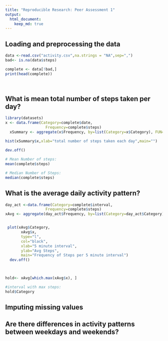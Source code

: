 ```yaml
---
title: "Reproducible Research: Peer Assessment 1"
output: 
  html_document:
    keep_md: true
---
```



## Loading and preprocessing the data
```r

data <-read.csv("activity.csv",na.strings = "NA",sep=",")
bad<- is.na(data$steps)

complete <- data[!bad,]
print(head(complete))
 
   
```


## What is mean total number of steps taken per day?
```r
library(datasets)
x <- data.frame(Category=complete$date, 
                  Frequency=complete$steps)
  xSummary <- aggregate(x$Frequency, by=list(Category=x$Category), FUN=sum)

hist(xSummary$x,xlab="total number of steps taken each day",main="")
  
dev.off()

# Mean Number of steps:
mean(complete$steps)

# Median Number of Steps:
median(complete$steps)
```
## What is the average daily activity pattern?
```r

day_act <-data.frame(Category=complete$interval, 
                  Frequency=complete$steps)
xAvg <- aggregate(day_act$Frequency, by=list(Category=day_act$Category), FUN=mean)


 plot(xAvg$Category,
       xAvg$x,        
       type="l",
       col="black", 
       xlab="5 minute interval", 
       ylab="Avg Steps", 
       main="Frequency of Steps per 5 minute interval")
  dev.off()
  


hold<- xAvg[which.max(xAvg$x), ]

#interval with max steps:
hold$Category
```
## Imputing missing values



## Are there differences in activity patterns between weekdays and weekends?
